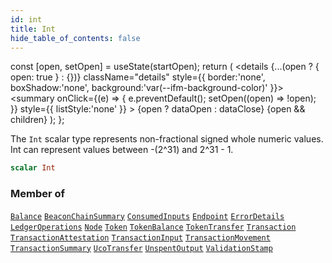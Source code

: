 ```yaml
---
id: int
title: Int
hide_table_of_contents: false
---
```







  const [open, setOpen] = useState(startOpen);
  return (
    <details {...(open ? { open: true } : {})} className="details" style={{ border:'none', boxShadow:'none', background:'var(--ifm-background-color)' }}>
      <summary
        onClick={(e) => {
          e.preventDefault();
          setOpen((open) => !open);
        }}
        style={{ listStyle:'none' }}
      >
      {open ? dataOpen : dataClose}
      </summary>
      {open && children}
    </details>
  );
};








The `Int` scalar type represents non-fractional signed whole numeric values. Int can represent values between -(2^31) and 2^31 - 1.


```graphql
scalar Int
```






### Member of

[`Balance`](/build/api/schema/objects/balance)  <Badge class="badge badge--secondary" text="object"/><Bullet />[`BeaconChainSummary`](/build/api/schema/objects/beacon-chain-summary)  <Badge class="badge badge--secondary" text="object"/><Bullet />[`ConsumedInputs`](/build/api/schema/objects/consumed-inputs)  <Badge class="badge badge--secondary" text="object"/><Bullet />[`Endpoint`](/build/api/schema/objects/endpoint)  <Badge class="badge badge--secondary" text="object"/><Bullet />[`ErrorDetails`](/build/api/schema/objects/error-details)  <Badge class="badge badge--secondary" text="object"/><Bullet />[`LedgerOperations`](/build/api/schema/objects/ledger-operations)  <Badge class="badge badge--secondary" text="object"/><Bullet />[`Node`](/build/api/schema/objects/node)  <Badge class="badge badge--secondary" text="object"/><Bullet />[`Token`](/build/api/schema/objects/token)  <Badge class="badge badge--secondary" text="object"/><Bullet />[`TokenBalance`](/build/api/schema/objects/token-balance)  <Badge class="badge badge--secondary" text="object"/><Bullet />[`TokenTransfer`](/build/api/schema/objects/token-transfer)  <Badge class="badge badge--secondary" text="object"/><Bullet />[`Transaction`](/build/api/schema/objects/transaction)  <Badge class="badge badge--secondary" text="object"/><Bullet />[`TransactionAttestation`](/build/api/schema/objects/transaction-attestation)  <Badge class="badge badge--secondary" text="object"/><Bullet />[`TransactionInput`](/build/api/schema/objects/transaction-input)  <Badge class="badge badge--secondary" text="object"/><Bullet />[`TransactionMovement`](/build/api/schema/objects/transaction-movement)  <Badge class="badge badge--secondary" text="object"/><Bullet />[`TransactionSummary`](/build/api/schema/objects/transaction-summary)  <Badge class="badge badge--secondary" text="object"/><Bullet />[`UcoTransfer`](/build/api/schema/objects/uco-transfer)  <Badge class="badge badge--secondary" text="object"/><Bullet />[`UnspentOutput`](/build/api/schema/objects/unspent-output)  <Badge class="badge badge--secondary" text="object"/><Bullet />[`ValidationStamp`](/build/api/schema/objects/validation-stamp)  <Badge class="badge badge--secondary" text="object"/>

